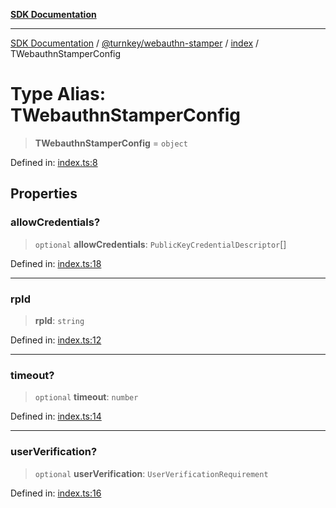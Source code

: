 [**SDK Documentation**](../../../../README.mdx)

***

[SDK Documentation](../../../../packages.mdx) / [@turnkey/webauthn-stamper](../../README.mdx) / [index](../README.mdx) / TWebauthnStamperConfig

# Type Alias: TWebauthnStamperConfig

> **TWebauthnStamperConfig** = `object`

Defined in: [index.ts:8](https://github.com/tkhq/sdk/blob/3a88af7d1d927c6022706911d6af0f92f1440e00/packages/webauthn-stamper/src/index.ts#L8)

## Properties

### allowCredentials?

> `optional` **allowCredentials**: `PublicKeyCredentialDescriptor`[]

Defined in: [index.ts:18](https://github.com/tkhq/sdk/blob/3a88af7d1d927c6022706911d6af0f92f1440e00/packages/webauthn-stamper/src/index.ts#L18)

***

### rpId

> **rpId**: `string`

Defined in: [index.ts:12](https://github.com/tkhq/sdk/blob/3a88af7d1d927c6022706911d6af0f92f1440e00/packages/webauthn-stamper/src/index.ts#L12)

***

### timeout?

> `optional` **timeout**: `number`

Defined in: [index.ts:14](https://github.com/tkhq/sdk/blob/3a88af7d1d927c6022706911d6af0f92f1440e00/packages/webauthn-stamper/src/index.ts#L14)

***

### userVerification?

> `optional` **userVerification**: `UserVerificationRequirement`

Defined in: [index.ts:16](https://github.com/tkhq/sdk/blob/3a88af7d1d927c6022706911d6af0f92f1440e00/packages/webauthn-stamper/src/index.ts#L16)
